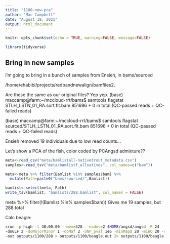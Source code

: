 ```yaml
---
title: "1100-new-pca"
author: "Mac Campbell"
date: "August 18, 2021"
output: html_document
---
```


```r
knitr::opts_chunk$set(echo = TRUE, warning=FALSE, message=FALSE)
```

```r
library(tidyverse)
```

## Bring in new samples
I'm going to bring in a bunch of samples from Ensieh, in bams/sourced

/home/ehabibi/projects/redbandnewalign/bamfiles2.    

Are these the same as our original files? Yep yep.
(base) maccamp@farm:~/mccloud-rrt/bams$ samtools flagstat STLH_LSTN_01_RA.sort.flt.bam
851696 + 0 in total (QC-passed reads + QC-failed reads)

(base) maccamp@farm:~/mccloud-rrt/bams$ samtools flagstat sourced/STLH_LSTN_01_RA.sort.flt.bam
851696 + 0 in total (QC-passed reads + QC-failed reads)

Ensieh removed 19 individuals due to low read counts...

Let's show a PCA of the fish, color coded by PCAngsd admixture??

```r
meta<-read_csv("meta/bamlistall-nativetrout_metadata.csv")
samples<-read_tsv("meta/bamlistf_allnatives", col_names=c("bam"))

meta<-meta %>% filter(Bamlist %in% samples$bam) %>%
  mutate(Path=paste0("bams/sourced/",Bamlist))

bamlist<-select(meta, Path)
write_tsv(bamlist, "bamlists/288.bamlist", col_names = FALSE)
```

meta %>% filter(!(Bamlist %in% samples$bam)) Gives me 19 samples, but 288 total

Calc beagle:
```sh
srun -p high -t 48:00:00 --mem=32G --nodes=2 $HOME/angsd/angsd -P 24  -bam bamlists/288.bamlist -GL 1 \
-doGLF 2 -doMajorMinor 1 -doMaf 2 -SNP_pval 1e6 -minMapQ 20 -minQ 20 -rf homoblocks/non-tetrasomic-non-inversion.txt \
-out outputs/1100/288 > outputs/1100/beagle.out 2> outputs/1100/beagle.err &
```
